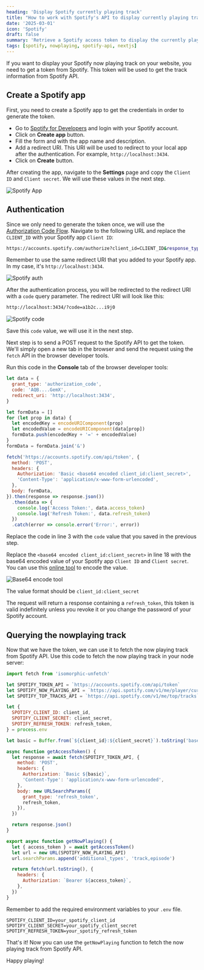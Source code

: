 ```yaml
---
heading: 'Display Spotify currently playing track'
title: "How to work with Spotify's API to display currently playing track on a website?"
date: '2025-03-01'
icon: 'Spotify'
draft: false
summary: 'Retrieve a Spotify access token to display the currently playing track on your website or application.'
tags: [spotify, nowplaying, spotify-api, nextjs]
---
```


If you want to display your Spotify now playing track on your website, you need to get a token from Spotify.
This token will be used to get the track information from Spotify API.

## Create a Spotify app

First, you need to create a Spotify app to get the credentials in order to generate the token.

- Go to [Spotify for Developers](https://developer.spotify.com/dashboard/applications) and login with your Spotify account.
- Click on **Create app** button.
- Fill the form and with the app name and description.
- Add a redirect URI. This URI will be used to redirect to your local app after the authentication. For example, `http://localhost:3434`.
- Click on **Create** button.

After creating the app, navigate to the **Settings** page and copy the `Client ID` and `Client secret`.
We will use these values in the next step.

![Spotify App](/static/images/spotify-app.png)

## Authentication

Since we only need to generate the token once, we will use the [Authorization Code Flow](https://developer.spotify.com/documentation/web-api/concepts/authorization#authorization-code-flow).
Navigate to the following URL and replace the `CLIENT_ID` with your Spotify app `Client ID`:

```bash
https://accounts.spotify.com/authorize?client_id=CLIENT_ID&response_type=code&redirect_uri=http://localhost:3434&scope=user-read-currently-playing
```

Remember to use the same redirect URI that you added to your Spotify app.
In my case, it's `http://localhost:3434`.

![Spotify auth](/static/images/spotify-auth.png)

After the authentication process, you will be redirected to the redirect URI with a `code` query parameter.
The redirect URI will look like this:

```bash
http://localhost:3434/?code=a1b2c...i9j0
```

![Spotify code](/static/images/spotify-code.png)

Save this `code` value, we will use it in the next step.

Next step is to send a POST request to the Spotify API to get the token. We'll simply open a new tab in the browser and send the request using the `fetch` API in the browser developer tools.

Run this code in the **Console** tab of the browser developer tools:

```js:spotify.js {3,18} showLineNumbers
let data = {
  grant_type: 'authorization_code',
  code: 'AQB....GemX',
  redirect_uri: 'http://localhost:3434',
}

let formData = []
for (let prop in data) {
  let encodedKey = encodeURIComponent(prop)
  let encodedValue = encodeURIComponent(data[prop])
  formData.push(encodedKey + '=' + encodedValue)
}
formData = formData.join('&')

fetch('https://accounts.spotify.com/api/token', {
  method: 'POST',
  headers: {
    Authorization: 'Basic <base64 encoded client_id:client_secret>',
    'Content-Type': 'application/x-www-form-urlencoded',
  },
  body: formData,
}).then(response => response.json())
  .then(data => {
    console.log('Access Token:', data.access_token)
    console.log('Refresh Token:', data.refresh_token)
  })
  .catch(error => console.error('Error:', error))
```

Replace the code in line 3 with the `code` value that you saved in the previous step.

Replace the `<base64 encoded client_id:client_secret>` in line 18 with the base64 encoded value of your Spotify app `Client ID` and `Client secret`.
You can use this [online tool](https://www.base64encode.org/) to encode the value.

![Base64 encode tool](/static/images/spotify-base64-encode.png)

The value format should be `client_id:client_secret`

The request will return a response containing a `refresh_token`, this token is valid indefinitely unless you revoke it or you change the password of your Spotify account.

## Querying the nowplaying track

Now that we have the token, we can use it to fetch the now playing track from Spotify API.
Use this code to fetch the now playing track in your node server:

```js:spotify.js showLineNumbers
import fetch from 'isomorphic-unfetch'

let SPOTIFY_TOKEN_API = `https://accounts.spotify.com/api/token`
let SPOTIFY_NOW_PLAYING_API = `https://api.spotify.com/v1/me/player/currently-playing`
let SPOTIFY_TOP_TRACKS_API = `https://api.spotify.com/v1/me/top/tracks`

let {
  SPOTIFY_CLIENT_ID: client_id,
  SPOTIFY_CLIENT_SECRET: client_secret,
  SPOTIFY_REFRESH_TOKEN: refresh_token,
} = process.env

let basic = Buffer.from(`${client_id}:${client_secret}`).toString('base64')

async function getAccessToken() {
  let response = await fetch(SPOTIFY_TOKEN_API, {
    method: 'POST',
    headers: {
      Authorization: `Basic ${basic}`,
      'Content-Type': 'application/x-www-form-urlencoded',
    },
    body: new URLSearchParams({
      grant_type: 'refresh_token',
      refresh_token,
    }),
  })

  return response.json()
}

export async function getNowPlaying() {
  let { access_token } = await getAccessToken()
  let url = new URL(SPOTIFY_NOW_PLAYING_API)
  url.searchParams.append('additional_types', 'track,episode')

  return fetch(url.toString(), {
    headers: {
      Authorization: `Bearer ${access_token}`,
    },
  })
}
```

Remember to add the required environment variables to your `.env` file.

```bash:.env showLineNumbers
SPOTIFY_CLIENT_ID=your_spotify_client_id
SPOTIFY_CLIENT_SECRET=your_spotify_client_secret
SPOTIFY_REFRESH_TOKEN=your_spotify_refresh_token
```

That's it! Now you can use the `getNowPlaying` function to fetch the now playing track from Spotify API.

Happy playing! <Twemoji emoji="clinking-beer-mugs" />
